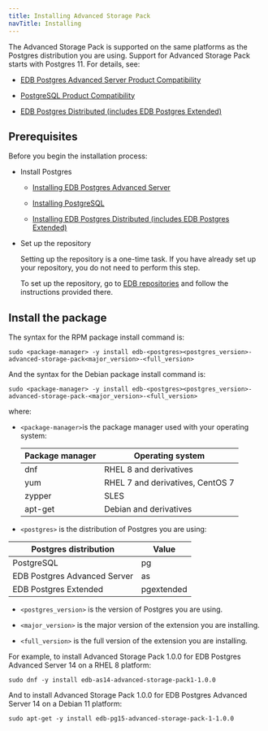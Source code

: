 ```yaml
---
title: Installing Advanced Storage Pack
navTitle: Installing
---
```


The Advanced Storage Pack is supported on the same platforms as the Postgres distribution you are using. Support for Advanced Storage Pack starts with Postgres 11. For details, see:
- [EDB Postgres Advanced Server Product Compatibility](https://www.enterprisedb.com/platform-compatibility#epas)

- [PostgreSQL Product Compatibility](https://www.enterprisedb.com/resources/platform-compatibility#pg)

- [EDB Postgres Distributed (includes EDB Postgres Extended)](https://www.enterprisedb.com/resources/platform-compatibility#bdr)

## Prerequisites

Before you begin the installation process:

- Install Postgres
  - [Installing EDB Postgres Advanced Server](/epas/latest/epas_inst_linux/installing_epas_using_edb_repository/)

  - [Installing PostgreSQL](https://www.postgresql.org/download/) 

  - [Installing EDB Postgres Distributed (includes EDB Postgres Extended)](https://www.enterprisedb.com/docs/pgd/latest/deployments/tpaexec/)

- Set up the repository

  Setting up the repository is a one-time task. If you have already set up your repository, you do not need to perform this step.

  To set up the repository, go to [EDB repositories](https://www.enterprisedb.com/repos-downloads) and follow the instructions provided there.


## Install the package

The syntax for the RPM package install command is:

```shell
sudo <package-manager> -y install edb-<postgres><postgres_version>-advanced-storage-pack<major_version>-<full_version>
```

And the syntax for the Debian package install command is:

```shell
sudo <package-manager> -y install edb-<postgres><postgres_version>-advanced-storage-pack-<major_version>-<full_version>
```

where: 
- `<package-manager>`is the package manager used with your operating system:

  | Package manager |             Operating system     |
  | --------------- | -------------------------------- |
  | dnf             | RHEL 8 and derivatives           |
  | yum             | RHEL 7 and derivatives, CentOS 7 |
  | zypper          | SLES                             |
  | apt-get         | Debian and derivatives           |

- `<postgres>` is the distribution of Postgres you are using:

 |    Postgres distribution     |   Value    |
 | ---------------------------- | ---------- |
 | PostgreSQL                   | pg         |
 | EDB Postgres Advanced Server | as         |
 | EDB Postgres Extended        | pgextended |

- `<postgres_version>` is the version of Postgres you are using.

- `<major_version>` is the major version of the extension you are installing. 

- `<full_version>` is the full version of the extension you are installing.

For example, to install Advanced Storage Pack 1.0.0 for EDB Postgres Advanced Server 14 on a RHEL 8 platform:

```shell
sudo dnf -y install edb-as14-advanced-storage-pack1-1.0.0
```

And to install Advanced Storage Pack 1.0.0 for EDB Postgres Advanced Server 14 on a Debian 11 platform:

```shell
sudo apt-get -y install edb-pg15-advanced-storage-pack-1-1.0.0
```
